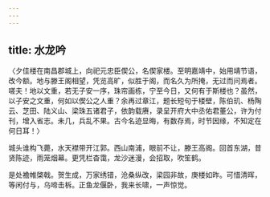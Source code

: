 ```yaml
---
---
---
```

title: 水龙吟
---



〈夕佳楼在南昌郡城上，向祀元忠臣偰公，名偰家楼。至明嘉靖中，始用靖节语，改今额。地与滕王阁相望，凭览高旷，似胜于阁，而名久为所掩，无过而问焉者。嗟夫！地以文重，若无子安一序，珠帘画栋，宁至今日，又何有于斯楼也？虽然，以子安之文重，何如以偰公之人重？余再过章江，题长短句于楼壁，陈伯玑、杨陶云、芝田、陆义山、梁珠五诸君子，依韵载赓，录呈开府大中丞佑君董公，许为付刊，增入省志。未几，兵乱不果。古今名迹显晦，有数存焉，时节因缘，不知定在何日耳！〉

城头谁构飞薨，水天襟带开江郭。西山南浦，眼前不让，滕王高阁。回首东湖，昔贤陈迹，雨笼烟幕。更凭栏杳霭，龙沙迷漫，会招取，吹笙鹤。

是处襜帷棨戟。贺生成，万家绣错，沧桑纵改，梁园非故，庚楼如昨。可惜清晖，等闲付与，乌啼击柝。正鱼龙偃卧，我来长啸，一声惊觉。